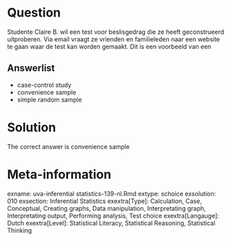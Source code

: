 Question
========

Studente Claire B. wil een test voor beslisgedrag die ze heeft geconstrueerd uitproberen. Via email vraagt ze vrienden en familieleden naar een website te gaan waar de test kan worden gemaakt. Dit is een voorbeeld van een 

Answerlist
----------
* case-control study
* convenience sample
* simple random sample

Solution
========

The correct answer is  convenience sample 

Meta-information
================
exname: uva-inferential statistics-139-nl.Rmd 
extype: schoice 
exsolution: 010 
exsection: Inferential Statistics
exextra[Type]: Calculation, Case, Conceptual, Creating graphs, Data manipulation, Interpretating graph, Interpretating output, Performing analysis, Test choice 
exextra[Langauge]: Dutch 
exextra[Level]: Statistical Literacy, Statistical Reasoning, Statistical Thinking 
